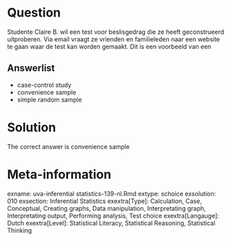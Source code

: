 Question
========

Studente Claire B. wil een test voor beslisgedrag die ze heeft geconstrueerd uitproberen. Via email vraagt ze vrienden en familieleden naar een website te gaan waar de test kan worden gemaakt. Dit is een voorbeeld van een 

Answerlist
----------
* case-control study
* convenience sample
* simple random sample

Solution
========

The correct answer is  convenience sample 

Meta-information
================
exname: uva-inferential statistics-139-nl.Rmd 
extype: schoice 
exsolution: 010 
exsection: Inferential Statistics
exextra[Type]: Calculation, Case, Conceptual, Creating graphs, Data manipulation, Interpretating graph, Interpretating output, Performing analysis, Test choice 
exextra[Langauge]: Dutch 
exextra[Level]: Statistical Literacy, Statistical Reasoning, Statistical Thinking 
